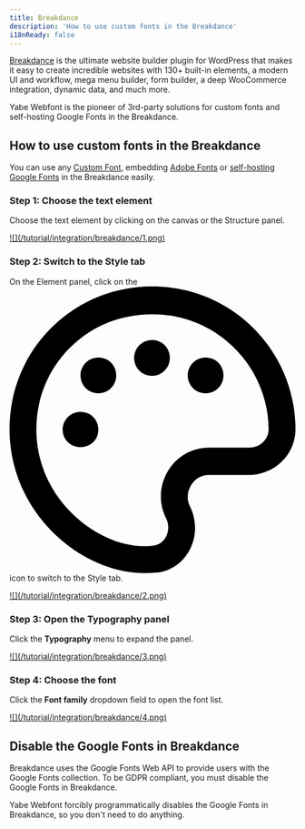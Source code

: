 ```yaml
---
title: Breakdance
description: 'How to use custom fonts in the Breakdance'
i18nReady: false
---
```


[Breakdance](https://breakdance.com/ref/165/) is the ultimate website builder plugin for WordPress that makes it easy to create incredible websites with 130+ built-in elements, a modern UI and workflow, mega menu builder, form builder, a deep WooCommerce integration, dynamic data, and much more.

Yabe Webfont is the pioneer of 3rd-party solutions for custom fonts and self-hosting Google Fonts in the Breakdance.

## How to use custom fonts in the Breakdance

You can use any [Custom Font](/en/font/custom-font), embedding [Adobe Fonts](/en/font/adobe-fonts) or [self-hosting Google Fonts](/en/font/google-fonts) in the Breakdance easily.

### Step 1: Choose the text element

Choose the text element by clicking on the canvas or the Structure panel.

<a data-fslightbox href="/tutorial/integration/breakdance/1.png">
![](/tutorial/integration/breakdance/1.png)
</a>

### Step 2: Switch to the Style tab

On the Element panel, click on the <code><svg class="inline-block h:1em px:2 vertical-align:-.125em fill:current" xmlns="http://www.w3.org/2000/svg" viewBox="0 0 512 512"><path d="M127.1 223.9c-17.75 0-31.99 14.33-31.99 32.08s14.25 31.1 32 31.1 31.99-13.38 31.99-31.18-13.5-32-32-32zM418.6 58.09C359.22 9.22 280.9-9.98 204.3 5.02 104.55 24.39 24.8 104 5.1 203.52c-16.75 84.11 8.067 168.4 67.69 230.7C120.2 483.6 182.6 512 240.7 512c8.875 0 17.5-.625 26.13-1.1 24.25-3.749 44.63-18.75 56.13-41.12 12.25-23.1 12.25-52.74.25-76.61-6.125-11.1-5.5-26.12 1.75-37.99 7-11.75 18.75-18.37 32-18.37h72.25C475.6 335.9 512 300.2 512 254.7c-.2-76.5-34.3-148.1-93.4-196.61zm10.6 229.81h-72.25c-29.88 0-57.25 15.37-73 41.24-16 26.12-17.25 57.86-3.625 84.98 5.125 9.998 5.125 22.62-.125 32.87-2.625 4.999-8.75 13.62-20.63 15.62-49.38 7.623-108.9-16.62-152-61.61-48.88-50.86-69-119.4-55.38-187.1 15.88-80.61 80.75-145.3 161.5-160.1 62.63-12.37 126.1 3.499 174.4 43.12 48.13 39.49 75.63 97.48 75.88 159.5-.87 16.88-15.27 31.48-34.77 31.48zM159.1 127.1c-17.75 0-32 14.25-32 31.99s14.25 31.99 32 31.99 32-14.25 32-31.99-13.5-31.99-32-31.99zm96-31.27c-17.75 0-32 14.37-32 31.99 0 17.75 14.25 31.99 32 31.99a31.9 31.9 0 0032-31.99c0-17.62-13.4-31.99-32-31.99zm96 31.27c-17.75 0-32 14.25-32 31.99s14.25 31.99 32 31.99 32-14.25 32-31.99-13.4-31.99-32-31.99z"></path></svg></code> icon to switch to the Style tab.

<a data-fslightbox href="/tutorial/integration/breakdance/2.png">
![](/tutorial/integration/breakdance/2.png)
</a>

### Step 3: Open the Typography panel

Click the **Typography** menu to expand the panel.

<a data-fslightbox href="/tutorial/integration/breakdance/3.png">
![](/tutorial/integration/breakdance/3.png)
</a>

### Step 4: Choose the font

Click the **Font family** dropdown field to open the font list.

<a data-fslightbox href="/tutorial/integration/breakdance/4.png">
![](/tutorial/integration/breakdance/4.png)
</a>

## Disable the Google Fonts in Breakdance

Breakdance uses the Google Fonts Web API to provide users with the Google Fonts collection. To be GDPR compliant, you must disable the Google Fonts in Breakdance.

Yabe Webfont forcibly programmatically disables the Google Fonts in Breakdance, so you don't need to do anything.
